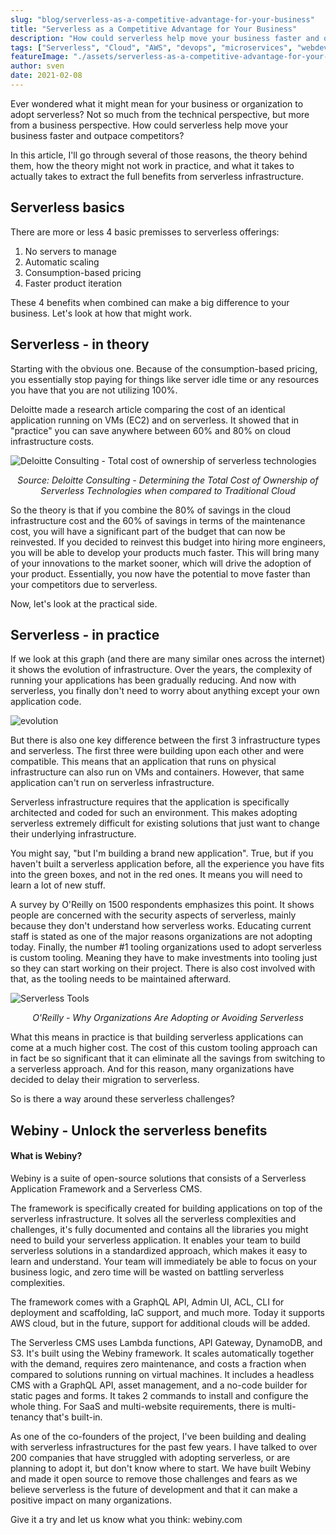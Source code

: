 ```yaml
---
slug: "blog/serverless-as-a-competitive-advantage-for-your-business"
title: "Serverless as a Competitive Advantage for Your Business"
description: "How could serverless help move your business faster and outpace competitors?"
tags: ["Serverless", "Cloud", "AWS", "devops", "microservices", "webdev"]
featureImage: "./assets/serverless-as-a-competitive-advantage-for-your-business/coverImg.png"
author: sven
date: 2021-02-08
---
```


Ever wondered what it might mean for your business or organization to adopt serverless? Not so much from the technical perspective, but more from a business perspective. How could serverless help move your business faster and outpace competitors?

In this article, I'll go through several of those reasons, the theory behind them, how the theory might not work in practice, and what it takes to actually takes to extract the full benefits from serverless infrastructure.

## Serverless basics

There are more or less 4 basic premisses to serverless offerings:

1. No servers to manage
2. Automatic scaling
3. Consumption-based pricing
4. Faster product iteration

These 4 benefits when combined can make a big difference to your business. Let's look at how that might work.

## Serverless - in theory

Starting with the obvious one. Because of the consumption-based pricing, you essentially stop paying for things like server idle time or any resources you have that you are not utilizing 100%.

Deloitte made a research article comparing the cost of an identical application running on VMs (EC2) and on serverless. It showed that in "practice" you can save anywhere between 60% and 80% on cloud infrastructure costs.

![Deloitte Consulting - Total cost of ownership of serverless technologies](./assets/serverless-as-a-competitive-advantage-for-your-business/totalCost.png)

<p style="text-align: center; font-style: italic;">
  Source: Deloitte Consulting - Determining the Total Cost of Ownership of Serverless Technologies
  when compared to Traditional Cloud
</p>

So the theory is that if you combine the 80% of savings in the cloud infrastructure cost and the 60% of savings in terms of the maintenance cost, you will have a significant part of the budget that can now be reinvested. If you decided to reinvest this budget into hiring more engineers, you will be able to develop your products much faster. This will bring many of your innovations to the market sooner, which will drive the adoption of your product. Essentially, you now have the potential to move faster than your competitors due to serverless.

Now, let's look at the practical side.

## Serverless - in practice

If we look at this graph (and there are many similar ones across the internet) it shows the evolution of infrastructure. Over the years, the complexity of running your applications has been gradually reducing. And now with serverless, you finally don't need to worry about anything except your own application code.

![evolution](./assets/serverless-as-a-competitive-advantage-for-your-business/evolution.png)

But there is also one key difference between the first 3 infrastructure types and serverless. The first three were building upon each other and were compatible. This means that an application that runs on physical infrastructure can also run on VMs and containers. However, that same application can't run on serverless infrastructure.

Serverless infrastructure requires that the application is specifically architected and coded for such an environment. This makes adopting serverless extremely difficult for existing solutions that just want to change their underlying infrastructure.

You might say, "but I'm building a brand new application". True, but if you haven't built a serverless application before, all the experience you have fits into the green boxes, and not in the red ones. It means you will need to learn a lot of new stuff.

A <ExternalLink href="https://devops.com/why-organizations-are-adopting-or-avoiding-serverless/">survey by O'Reilly on 1500 respondents</ExternalLink> emphasizes this point. It shows people are concerned with the security aspects of serverless, mainly because they don't understand how serverless works. Educating current staff is stated as one of the major reasons organizations are not adopting today. Finally, the number #1 tooling organizations used to adopt serverless is custom tooling. Meaning they have to make investments into tooling just so they can start working on their project. There is also cost involved with that, as the tooling needs to be maintained afterward.

![Serverless Tools](./assets/serverless-as-a-competitive-advantage-for-your-business/serverlessTools.png)

<p style="text-align: center; font-style: italic;">
  O'Reilly - Why Organizations Are Adopting or Avoiding Serverless
</p>

What this means in practice is that building serverless applications can come at a much higher cost. The cost of this custom tooling approach can in fact be so significant that it can eliminate all the savings from switching to a serverless approach. And for this reason, many organizations have decided to delay their migration to serverless.

So is there a way around these serverless challenges?

## Webiny - Unlock the serverless benefits

#### **What is <ExternalLink href="https://www.webiny.com?utm_source=Webiny-blog&utm_medium=webiny-blog&utm_campaign=webiny-weekly-blog-feb-08&utm_content=webiny-website&utm_term=W00524">Webiny</ExternalLink>?**

Webiny is a suite of open-source solutions that consists of a <ExternalLink href="https://www.webiny.com/serverless-application-framework?utm_source=Webiny-blog&utm_medium=webiny-blog&utm_campaign=webiny-weekly-blog-feb-08&utm_content=webiny-serverless-application-framework&utm_term=W00522">Serverless Application Framework</ExternalLink> and a <ExternalLink href="https://www.webiny.com/serverless-cms?utm_source=Webiny-blog&utm_medium=webiny-blog&utm_campaign=webiny-weekly-blog-feb-08&utm_content=webiny-serverless-cms&utm_term=W00523">Serverless CMS</ExternalLink>.

The framework is specifically created for building applications on top of the serverless infrastructure. It solves all the serverless complexities and challenges, it's fully documented and contains all the libraries you might need to build your serverless application. It enables your team to build serverless solutions in a standardized approach, which makes it easy to learn and understand. Your team will immediately be able to focus on your business logic, and zero time will be wasted on battling serverless complexities.

The framework comes with a GraphQL API, Admin UI, ACL, CLI for deployment and scaffolding, IaC support, and much more. Today it supports AWS cloud, but in the future, support for additional clouds will be added.

The Serverless CMS uses Lambda functions, API Gateway, DynamoDB, and S3. It's built using the Webiny framework. It scales automatically together with the demand, requires zero maintenance, and costs a fraction when compared to solutions running on virtual machines. It includes a headless CMS with a GraphQL API, asset management, and a no-code builder for static pages and forms. It takes 2 commands to install and configure the whole thing. For SaaS and multi-website requirements, there is multi-tenancy that's built-in.

As one of the co-founders of the project, I've been building and dealing with serverless infrastructures for the past few years. I have talked to over 200 companies that have struggled with adopting serverless, or are planning to adopt it, but don't know where to start. We have built Webiny and made it <ExternalLink href="http://github.com/webiny/webiny-js?utm_source=Webiny-github&utm_medium=webiny-blog&utm_campaign=webiny-weekly-blog-feb-08&utm_content=webiny-github-webiny-js-repo&utm_term=W00525">open source</ExternalLink> to remove those challenges and fears as we believe serverless is the future of development and that it can make a positive impact on many organizations.

Give it a try and let us know what you think: <ExternalLink href="https://www.webiny.com?utm_source=Webiny-blog&utm_medium=webiny-blog&utm_campaign=webiny-weekly-blog-feb-08&utm_content=webiny-website&utm_term=W00524">webiny.com</ExternalLink>
